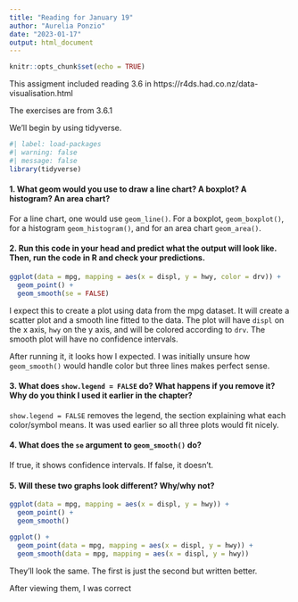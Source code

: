 ```yaml
---
title: "Reading for January 19"
author: "Aurelia Ponzio"
date: "2023-01-17"
output: html_document
---
```


```r
knitr::opts_chunk$set(echo = TRUE)
```

This assigment included reading 3.6 in 
https://r4ds.had.co.nz/data-visualisation.html

The exercises are from 3.6.1

We'll begin by using tidyverse.

``` r
#| label: load-packages
#| warning: false
#| message: false
library(tidyverse)
```

#### 1. What geom would you use to draw a line chart? A boxplot? A histogram? An area chart?
For a line chart, one would use  `geom_line()`. For a boxplot, `geom_boxplot()`,
for a histogram `geom_histogram()`, and for an area chart `geom_area()`.

#### 2. Run this code in your head and predict what the output will look like. Then, run the code in R and check your predictions.
``` r
ggplot(data = mpg, mapping = aes(x = displ, y = hwy, color = drv)) + 
  geom_point() + 
  geom_smooth(se = FALSE)
```
I expect this to create a plot using data from the mpg dataset.
It will create a scatter plot and a smooth line fitted to the data.
The plot will have `displ` on the x axis, `hwy` on the y axis, 
and will be colored according to `drv`.
The smooth plot will have no confidence intervals.

After running it, it looks how I expected. I was initially unsure how 
`geom_smooth()` would handle color but three lines makes perfect sense.

#### 3. What does `show.legend = FALSE` do? What happens if you remove it? Why do you think I used it earlier in the chapter?
`show.legend = FALSE` removes the legend, 
the section explaining what each color/symbol means.
It was used earlier so all three plots would fit nicely.

#### 4. What does the `se` argument to `geom_smooth()` do?
If true, it shows confidence intervals. If false, it doesn't.

#### 5. Will these two graphs look different? Why/why not?
``` r
ggplot(data = mpg, mapping = aes(x = displ, y = hwy)) + 
  geom_point() + 
  geom_smooth()

ggplot() + 
  geom_point(data = mpg, mapping = aes(x = displ, y = hwy)) + 
  geom_smooth(data = mpg, mapping = aes(x = displ, y = hwy))
```

They'll look the same. The first is just the second but written better.

After viewing them, I was correct



